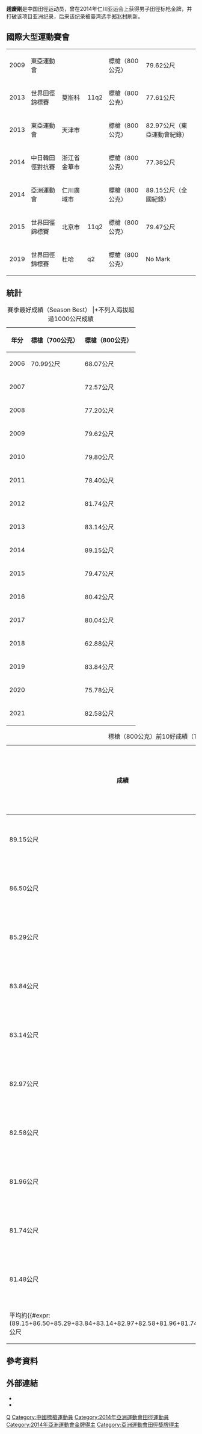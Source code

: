 {{NoteTA|1=zh-cn:0米;zh-hk:0米;zh-tw:0公尺}}
{{Infobox sportsperson
| name=赵庆刚
| image=
| real_name=赵庆刚
| romanizedname=Zhao Qinggang
| birth_name=赵庆刚
| nationality={{CHN-1949}}
| national_team={{CHN-1949}}
| ethnicity=
| hometown=
| birth_date={{Birth date and age|year=1985|month=7|day=24}}
| birth_place={{CHN-1949}}遼寧省大連市
| death_date=
| death_place=
| resting_place=
| residence=
| education=
| alma_mater=
| occupation=
| years_active=2006年－
| height={{height|m=1.8}}
| weight={{weight|kg=68}}
| spouse=
| country={{CHN-1949}}
| sport=田徑
| event=標槍
| collegeteam=
| team=
| coach=周伯寶
| retired=
| coaching=
| worlds=
| regionals=
{{collapsible list
|'''2009年東亞運動會'''：田徑標槍（800公克）第二名
|'''2013年東亞運動會'''：田徑標槍（800公克）第一名
|'''2014年中日韓田徑對抗賽'''：標槍（800公克）第一名
|'''2014年亞洲運動會'''：田徑標槍（800公克）第一名
}}
| nationals=
{{collapsible list
|'''2007年中國全國田徑錦標賽男子組'''：標槍（800公克）第6名
|'''2008年中國田徑公開賽男子組'''：標槍（800公克）第5名
|'''2008年中國全國田徑錦標賽男子組'''：標槍（800公克）第3名
|'''2009年中國全國田徑錦標賽男子組'''：標槍（800公克）第2名
|'''2009年中國全國運動會男子組'''：田徑標槍（800公克）第2名
|'''2010年中國全國田徑大獎賽蘇州站男子組'''：標槍（800公克）第12名
|'''2010年中國全國田徑大獎賽昆山站男子組'''：標槍（800公克）第1名
|'''2010年中國全國田徑冠軍賽男子組'''：標槍（800公克）第10名
|'''2010年中國全國田徑錦標賽男子組'''：標槍（800公克）第4名
|'''2011年中國全國田徑長投公開賽男子組'''：標槍第17名
|'''2011年中國全國田徑大獎賽肇慶站男子組'''：標槍（800公克）第12名
|'''2011年中國全國田徑大獎賽嘉興站男子組'''：標槍（800公克）第11名
|'''2011年中國全國田徑冠軍賽男子組'''：標槍（800公克）第5名
|'''2012年中國全國田徑大獎賽武漢站男子組'''：標槍（800公克）第3名
|'''2012年中國全國田徑大獎賽天津站男子組'''：標槍（800公克）第1名
|'''2012年中國全國田徑錦標賽男子組'''：標槍（800公克）第1名
|'''2013年中國全國田徑大獎賽肇慶站男子組'''：標槍（800公克）第1名
|'''2013年中國全國田徑錦標賽男子組'''：標槍（800公克）第1名
|'''2013年中國全國運動會男子組'''：田徑標槍（800公克）第1名
|'''2014年中國全國田徑投擲公開賽成都站男子組'''：標槍第1名
|'''2014年中國全國田徑大獎賽肇慶站男子組'''：標槍（800公克）第1名
|'''2014年中國全國田徑冠軍賽男子組'''：標槍（800公克）第1名
|'''2014年中國全國田徑錦標賽男子組'''：標槍（800公克）第1名
|'''2016年中國全國田徑大獎賽淮安站男子組'''：標槍（800公克）第2名
|'''2016年中國全國田徑冠軍賽男子組'''：標槍（800公克）第12名
|'''2016年中國全國田徑錦標賽男子組'''：標槍（800公克）第1名
|'''2017年中國全國運動會男子組'''：田徑標槍（800公克）第1名
|'''2018年中國全國田徑大獎賽株洲站男子組'''：標槍（800公克）第34名
|'''2018年中國全國田徑投擲項群賽如皋1站男子組'''：標槍（800公克）第3名
|'''2018年中國全國田徑投擲項群賽如皋2站男子組'''：標槍（800公克）第5名
|'''2019年中國全國田徑投擲項群賽犀浦1站男子組'''：標槍（800公克）第7名
|'''2019年中國全國田徑投擲項群賽犀浦2站男子專業成年組'''：標槍（800公克）第4名
|'''2019年中國全國田徑錦標賽男子組'''：標槍（800公克）第2名
|'''2019年世界田徑錦標賽選拔賽男子組'''：標槍（800公克）第2名
|'''2019年中國全國田徑冠軍賽男子組'''：標槍（800公克）第3名
|'''2020年中國全國田徑錦標賽男子組'''：標槍（800公克）第2名
|'''2021年中國全國運動會男子組'''：田徑標槍（800公克）第2名
}}
| olympics=
| highestranking=
{{整齊列表|class=wikitable
|'''標槍'''|第9名（2013年6月11日）
}}
| pb=
{{collapsible list
|'''標槍'''（700公克）：70.99公尺（2006年）
|'''標槍'''（800公克）：89.15公尺（2014年 '''全國紀錄'''）
}}
| medaltemplates=
{{MedalCount|type=國際運動賽會
|亞洲運動會|1|0|0
|東亞運動會|1|1|0
|中日韓田徑對抗賽|1|0|0
}}
{{MedalCountry|{{CHN-1949}}}}
{{MedalSport|男子田徑}}
{{MedalCompetition|東亞運動會}}
{{MedalSilver|2009年中國香港特別行政區西貢區將軍澳新市鎮|標槍（800公克）}}
{{MedalGold|2013年中國天津市南開區|標槍（800公克）}}
{{MedalCompetition|Perth Track Classic}}
{{MedalSilver|2013年澳大利亞伯斯|標槍（800公克）}}
{{MedalCompetition|Göteborg Grand Prix}}
{{MedalBronze|2014年瑞典哥特堡|標槍（800公克）}}
{{MedalCompetition|中日韓田徑對抗賽}}
{{MedalGold|2014年中國浙江省金華市|標槍（800公克）}}
{{MedalCompetition|亞洲運動會}}
{{MedalGold|2014年韓國仁川廣域市|標槍（800公克）}}
{{MedalCompetition|Spitzen Leichtathletik}}
{{MedalSilver|2016年瑞士琉森|標槍（800公克）}}
{{MedalCompetition|Aktia Games}}
{{MedalSilver|2019年芬蘭Raasepori|標槍（800公克）（A）}}
| show-medals=
| updated=2022年5月14日
}}
'''趙慶剛'''{{BD|1985年|7月24日||}}是中国田徑运动员，曾在2014年仁川亚运会上获得男子田徑标枪金牌，并打破该项目亚洲纪录，后来该纪录被臺湾选手[[郑兆村|郑兆村]]刷新。

==國際大型運動賽會==
{|{{AchievementTable|Event=yes|Result=yes|nation=CHN-1949}}
|-
|align=left|2009
|align=left|東亞運動會
|align=left|{{HKG-CHN}}
|align=left|{{Silver medal}}
|align=left|標槍（800公克）
|align=left|79.62公尺
|-
|align=left|2013
|align=left|世界田徑錦標賽
|align=left|{{RUS}}莫斯科
|align=left|11q2
|align=left|標槍（800公克）
|align=left|77.61公尺
|-
|align=left|2013
|align=left|東亞運動會
|align=left|{{CHN-1949}}天津市
|align=left|{{Gold medal}}
|align=left|標槍（800公克）
|align=left|82.97公尺（東亞運動會紀錄）
|-
|align=left|2014
|align=left|中日韓田徑對抗賽
|align=left|{{CHN-1949}}浙江省金華市
|align=left|{{Gold medal}}
|align=left|標槍（800公克）
|align=left|77.38公尺
|-
|align=left|2014
|align=left|亞洲運動會
|align=left|{{KOR}}仁川廣域市
|align=left|{{Gold medal}}
|align=left|標槍（800公克）
|align=left|89.15公尺（全國紀錄）
|-
|align=left|2015
|align=left|世界田徑錦標賽
|align=left|{{CHN-1949}}北京市
|align=left|11q2
|align=left|標槍（800公克）
|align=left|79.47公尺
|-
|align=left|2019
|align=left|世界田徑錦標賽
|align=left|{{QAT}}杜哈
|align=left|q2
|align=left|標槍（800公克）
|align=left|No Mark
|}

== 統計 ==
{| class="wikitable"
|+賽季最好成績（Season Best）
|+不列入海拔超過1000公尺成績
|-
! 年分 !! 標槍（700公克） !! 標槍（800公克）
|-
| 2006 || 70.99公尺 || 68.07公尺
|-
| 2007 || || 72.57公尺
|-
| 2008 || || 77.20公尺
|-
| 2009 || || 79.62公尺
|-
| 2010 || || 79.80公尺
|-
| 2011 || || 78.40公尺
|-
| 2012 || || 81.74公尺
|-
| 2013 || || 83.14公尺
|-
| 2014 || || 89.15公尺
|-
| 2015 || || 79.47公尺
|-
| 2016 || || 80.42公尺
|-
| 2017 || || 80.04公尺
|-
| 2018 || || 62.88公尺
|-
| 2019 || || 83.84公尺
|-
| 2020 || || 75.78公尺
|-
| 2021 || || 82.58公尺
|}
{| class="wikitable"
|+標槍（800公克）前10好成績（Top 10）
|-
! 成績 !! 時間 !! 地點 !! 地面條件（溼度，溫度，天氣狀況）
|-
| 89.15公尺 || 2014年10月2日 || {{KOR}}仁川廣域市 || 91%，18℃，Cloudy
|-
| 86.50公尺 || 2014年10月2日 || {{KOR}}仁川廣域市 || 91%，18℃，Cloudy
|-
| 85.29公尺 || 2014年10月2日 || {{KOR}}仁川廣域市 || 91%，18℃，Cloudy
|-
| 83.84公尺 || 2019年6月16日 || {{FIN}}Raasepori
|-
| 83.14公尺 || 2013年9月9日 || {{CHN-1949}}遼寧省瀋陽市渾南區
|-
| 82.97公尺 || 2013年10月9日 || {{CHN-1949}}天津市南開區
|-
| 82.58公尺 || 2021年9月22日 || {{CHN-1949}}陝西省西安市灞橋區
|-
| 81.96公尺 || 2014年10月2日 || {{KOR}}仁川廣域市 || 91%，18℃，Cloudy
|-
| 81.74公尺 || 2012年9月23日 || {{CHN-1949}}江蘇省
|-
| 81.48公尺 || 2021年9月22日 || {{CHN-1949}}陝西省西安市灞橋區
|-
| 平均約{{#expr: (89.15+86.50+85.29+83.84+83.14+82.97+82.58+81.96+81.74+81.48)/10}}公尺
|}

== 參考資料 ==
{{Reflist}}

== 外部連結 ==
*{{IAAF name|231137}}
*{{Sinaweibo|5317520409}}

{{亚洲运动会田径比赛男子标枪冠军}}
{{DEFAULTSORT:Zhao Qinggang}}

[[Category:趙姓|Q]]
[[Category:中國標槍運動員|Category:中國標槍運動員]]
[[Category:2014年亞洲運動會田徑運動員|Category:2014年亞洲運動會田徑運動員]]
[[Category:2014年亞洲運動會金牌得主|Category:2014年亞洲運動會金牌得主]]
[[Category:亞洲運動會田徑獎牌得主|Category:亞洲運動會田徑獎牌得主]]